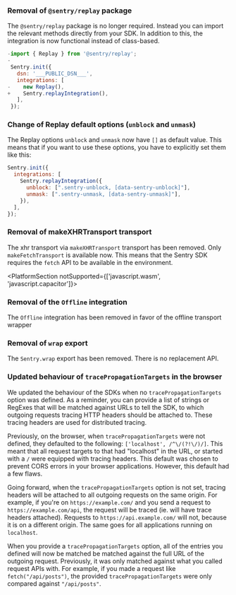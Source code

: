 ### Removal of `@sentry/replay` package

The `@sentry/replay` package is no longer required. Instead you can import the relevant methods directly from your SDK. In addition to this, the integration is now functional instead of class-based.

```JavaScript diff
-import { Replay } from '@sentry/replay';
-
 Sentry.init({
   dsn: '___PUBLIC_DSN___',
   integrations: [
-    new Replay(),
+    Sentry.replayIntegration(),
   ],
 });
```

### Change of Replay default options (`unblock` and `unmask`)

The Replay options `unblock` and `unmask` now have `[]` as default value. This means that if you want to use these
options, you have to explicitly set them like this:

```JavaScript
Sentry.init({
  integrations: [
    Sentry.replayIntegration({
      unblock: [".sentry-unblock, [data-sentry-unblock]"],
      unmask: [".sentry-unmask, [data-sentry-unmask]"],
    }),
  ],
});
```

### Removal of makeXHRTransport transport

The xhr transport via `makeXHRTransport` transport has been removed. Only `makeFetchTransport` is available now. This means that the Sentry SDK requires the `fetch` API to be available in the environment.

<PlatformSection notSupported={['javascript.wasm', 'javascript.capacitor']}>
### Removal of the `Offline` integration

The `Offline` integration has been removed in favor of the <PlatformLink to="/configuration/transports/#makebrowserofflinetransport">offline transport wrapper</PlatformLink>
</PlatformSection>

### Removal of `wrap` export

The `Sentry.wrap` export has been removed. There is no replacement API.

### Updated behaviour of `tracePropagationTargets` in the browser

We updated the behaviour of the SDKs when no `tracePropagationTargets` option was defined. As a reminder, you can
provide a list of strings or RegExes that will be matched against URLs to tell the SDK, to which outgoing requests
tracing HTTP headers should be attached to. These tracing headers are used for distributed tracing.

Previously, on the browser, when `tracePropagationTargets` were not defined, they defaulted to the following:
`['localhost', /^\/(?!\/)/]`. This meant that all request targets to that had "localhost" in the URL, or started with a
`/` were equipped with tracing headers. This default was chosen to prevent CORS errors in your browser applications.
However, this default had a few flaws.

Going forward, when the `tracePropagationTargets` option is not set, tracing headers will be attached to all outgoing
requests on the same origin. For example, if you're on `https://example.com/` and you send a request to
`https://example.com/api`, the request will be traced (ie. will have trace headers attached). Requests to
`https://api.example.com/` will not, because it is on a different origin. The same goes for all applications running on
`localhost`.

When you provide a `tracePropagationTargets` option, all of the entries you defined will now be matched be matched
against the full URL of the outgoing request. Previously, it was only matched against what you called request APIs with.
For example, if you made a request like `fetch("/api/posts")`, the provided `tracePropagationTargets` were only compared
against `"/api/posts"`.
